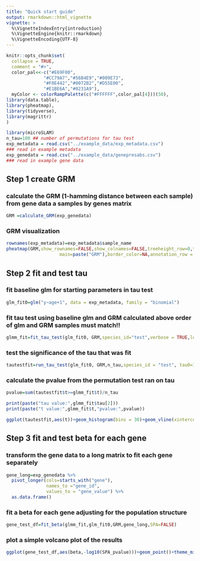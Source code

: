 ```yaml
---
title: "Quick start guide"
output: rmarkdown::html_vignette
vignette: >
  %\VignetteIndexEntry{introduction}
  %\VignetteEngine{knitr::rmarkdown}
  %\VignetteEncoding{UTF-8}
---
```


```r
knitr::opts_chunk$set(
  collapse = TRUE,
  comment = "#>",
  color_pal<<-c("#E69F00",
              "#CC79A7","#56B4E9","#009E73",
              "#F0E442","#0072B2","#D55E00",
              "#E1BE6A","#0231A9"),
  myColor <- colorRampPalette(c("#FFFFFF",color_pal[4]))(50),
library(data.table),
library(pheatmap),
library(tidyverse),
library(magrittr)
)
```

```r
library(microSLAM)
n_tau=100 ## number of permutations for tau test
exp_metadata = read.csv("../example_data/exp_metadata.csv")
### read in example metadata
exp_genedata = read.csv("../example_data/genepresabs.csv") 
### read in example gene data
```


## Step 1 create GRM
### calculate the GRM (1-hamming distance between each sample) from gene data a samples by genes matrix
```r

GRM =calculate_GRM(exp_genedata)
```

### GRM visualization 

```r
rownames(exp_metadata)=exp_metadata$sample_name
pheatmap(GRM,show_rownames=FALSE,show_colnames=FALSE,treeheight_row=0,treeheight_col = 0,labels_row="samples",labels_col="samples",
                    main=paste("GRM"),border_color=NA,annotation_row = exp_metadata[,-5],color=myColor,clustering_distance_rows=as.dist(1-GRM),clustering_distance_col=as.dist(1-GRM),clustering_method="average")
```

## Step 2 fit and test tau
### fit baseline glm for starting parameters in tau test
```r
glm_fit0=glm("y~age+1", data = exp_metadata, family = "binomial")
```

### fit tau test using baseline glm and GRM calculated above order of glm and GRM samples must match!!
```r
glmm_fit=fit_tau_test(glm_fit0, GRM,species_id="test",verbose = TRUE,log_file=NA)
```
### test the significance of the tau that was fit
```r
tautestfit=run_tau_test(glm_fit0, GRM,n_tau,species_id = "test", tau0=1, phi0=1)
```

### calculate the pvalue from the permutation test ran on tau
```r
pvalue=sum(tautestfit$t>=glmm_fit$t)/n_tau
```

```r
print(paste("tau value:",glmm_fit$tau[2]))
print(paste("t value:",glmm_fit$t,"pvalue:",pvalue))
```
```r
ggplot(tautestfit,aes(t))+geom_histogram(bins = 30)+geom_vline(xintercept = glmm_fit$t,color ="red")+theme_minimal(base_size = 16)

```


## Step 3 fit and test beta for each gene
### transform the gene data to a long matrix to fit each gene separately
```r
gene_long=exp_genedata %>%
  pivot_longer(cols=starts_with("gene"),
               names_to ="gene_id",
               values_to = "gene_value") %>% 
  as.data.frame()
```

### fit a beta for each gene adjusting for the population structure 
```r
gene_test_df=fit_beta(glmm_fit,glm_fit0,GRM,gene_long,SPA=FALSE)
```

### plot a simple volcano plot of the results
```r
ggplot(gene_test_df,aes(beta,-log10(SPA_pvalue)))+geom_point()+theme_minimal()
```
